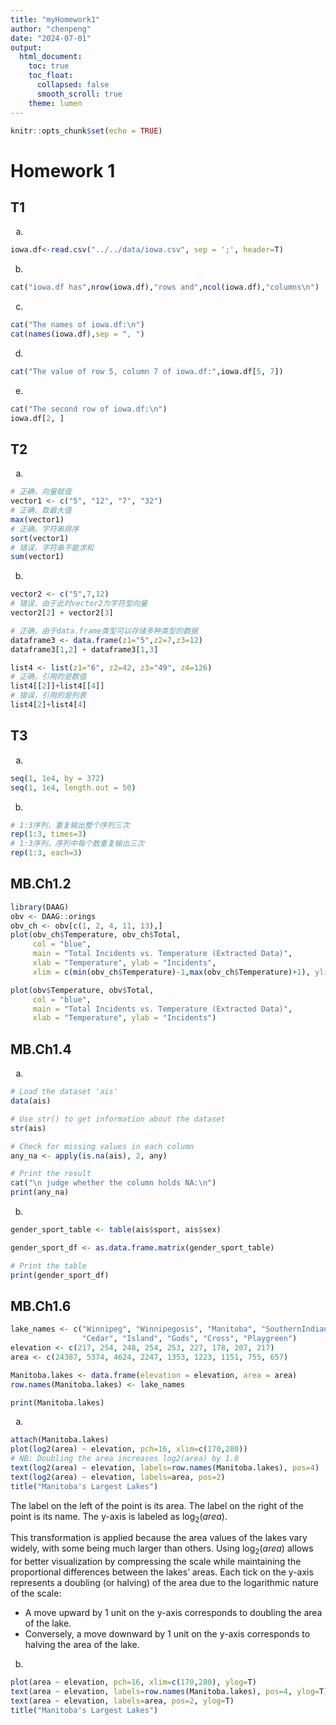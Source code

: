 ```yaml
---
title: "myHomework1"
author: "chenpeng"
date: "2024-07-01"
output:
  html_document:
    toc: true
    toc_float:
      collapsed: false
      smooth_scroll: true
    theme: lumen
---
```


```r
knitr::opts_chunk$set(echo = TRUE)
```

# Homework 1
## T1
a.
```r
iowa.df<-read.csv("../../data/iowa.csv", sep = ';', header=T)
```

b.
```r
cat("iowa.df has",nrow(iowa.df),"rows and",ncol(iowa.df),"columns\n")
```

c.
```r
cat("The names of iowa.df:\n")
cat(names(iowa.df),sep = ", ")
```

d.
```r
cat("The value of row 5, column 7 of iowa.df:",iowa.df[5, 7])
```

e.
```r
cat("The second row of iowa.df:\n")
iowa.df[2, ]
```

## T2
a.
```r
# 正确，向量赋值
vector1 <- c("5", "12", "7", "32")
# 正确，取最大值
max(vector1)
# 正确，字符串排序
sort(vector1)
# 错误，字符串不能求和
sum(vector1)
```

b.
```r
vector2 <- c("5",7,12)
# 错误，由于此时vector2为字符型向量
vector2[2] + vector2[3]
```
```r
# 正确，由于data.frame类型可以存储多种类型的数据
dataframe3 <- data.frame(z1="5",z2=7,z3=12)
dataframe3[1,2] + dataframe3[1,3]
```

```r
list4 <- list(z1="6", z2=42, z3="49", z4=126)
# 正确，引用的是数值
list4[[2]]+list4[[4]]
# 错误，引用的是列表
list4[2]+list4[4]
```

## T3
a.
```r
seq(1, 1e4, by = 372)
seq(1, 1e4, length.out = 50)
```

b.
```r
# 1:3序列，重复输出整个序列三次
rep(1:3, times=3)
# 1:3序列，序列中每个数重复输出三次
rep(1:3, each=3)
```

## MB.Ch1.2
```r
library(DAAG)
obv <- DAAG::orings
obv_ch <- obv[c(1, 2, 4, 11, 13),]
plot(obv_ch$Temperature, obv_ch$Total,
     col = "blue",
     main = "Total Incidents vs. Temperature (Extracted Data)",
     xlab = "Temperature", ylab = "Incidents",
     xlim = c(min(obv_ch$Temperature)-1,max(obv_ch$Temperature)+1), ylim = c(min(obv_ch$Total)-1,max(obv_ch$Total)+1))
```

```r
plot(obv$Temperature, obv$Total,
     col = "blue",
     main = "Total Incidents vs. Temperature (Extracted Data)",
     xlab = "Temperature", ylab = "Incidents")
```

## MB.Ch1.4
(a)
```r
# Load the dataset 'ais'
data(ais)

# Use str() to get information about the dataset
str(ais)

# Check for missing values in each column
any_na <- apply(is.na(ais), 2, any)

# Print the result
cat("\n judge whether the column holds NA:\n")
print(any_na)
```

(b)
```r
gender_sport_table <- table(ais$sport, ais$sex)

gender_sport_df <- as.data.frame.matrix(gender_sport_table)

# Print the table
print(gender_sport_df)
```

## MB.Ch1.6
```r
lake_names <- c("Winnipeg", "Winnipegosis", "Manitoba", "SouthernIndian", 
                "Cedar", "Island", "Gods", "Cross", "Playgreen")
elevation <- c(217, 254, 248, 254, 253, 227, 178, 207, 217)
area <- c(24387, 5374, 4624, 2247, 1353, 1223, 1151, 755, 657)

Manitoba.lakes <- data.frame(elevation = elevation, area = area)
row.names(Manitoba.lakes) <- lake_names

print(Manitoba.lakes)
```

(a)
```r
attach(Manitoba.lakes)
plot(log2(area) ~ elevation, pch=16, xlim=c(170,280))
# NB: Doubling the area increases log2(area) by 1.0
text(log2(area) ~ elevation, labels=row.names(Manitoba.lakes), pos=4)
text(log2(area) ~ elevation, labels=area, pos=2)
title("Manitoba's Largest Lakes")
```

The label on the left of the point is its area.
The label on the right of the point is its name.
The y-axis is labeled as $\log_{2}(area)$. 

This transformation is applied because the area values of the lakes vary widely, with some being much larger than others. Using $\log_{2}(area)$ allows for better visualization by compressing the scale while maintaining the proportional differences between the lakes' areas. Each tick on the y-axis represents a doubling (or halving) of the area due to the logarithmic nature of the scale:

- A move upward by 1 unit on the y-axis corresponds to doubling the area of the lake.
- Conversely, a move downward by 1 unit on the y-axis corresponds to halving the area of the lake.

(b)
```r
plot(area ~ elevation, pch=16, xlim=c(170,280), ylog=T)
text(area ~ elevation, labels=row.names(Manitoba.lakes), pos=4, ylog=T)
text(area ~ elevation, labels=area, pos=2, ylog=T)
title("Manitoba's Largest Lakes")
```